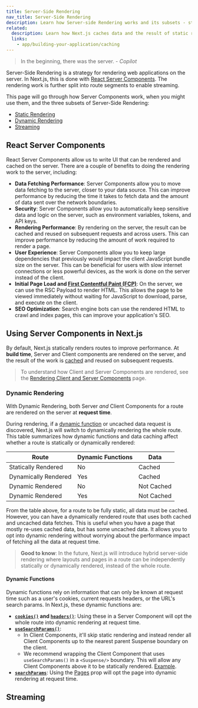 ```yaml
---
title: Server-Side Rendering
nav_title: Server-Side Rendering
description: Learn how Server-side Rendering works and its subsets - static and dynamic rendering.
related:
  description: Learn how Next.js caches data and the result of static rendering.
  links:
    - app/building-your-application/caching
---
```


> In the beginning, there was the server. - _Copilot_

Server-Side Rendering is a strategy for rendering web applications on the server. In Next.js, this is done with [React Server Components](). The rendering work is further split into route segments to enable streaming.

This page will go through how Server Components work, when you might use them, and the three subsets of Server-Side Rendering:

- [Static Rendering](#static-rendering-default)
- [Dynamic Rendering](#dynamic-rendering)
- [Streaming](#streaming)

## React Server Components

React Server Components allow us to write UI that can be rendered and cached on the server. There are a couple of benefits to doing the rendering work to the server, including:

- **Data Fetching Performance**: Server Components allow you to move data fetching to the server, closer to your data source. This can improve performance by reducing the time it takes to fetch data and the amount of data sent over the network boundaries.
- **Security**: Server Components allow you to automatically keep sensitive data and logic on the server, such as environment variables, tokens, and API keys.
- **Rendering Performance**: By rendering on the server, the result can be cached and reused on subsequent requests and across users. This can improve performance by reducing the amount of work required to render a page.
- **User Experience**: Server Components allow you to keep large dependencies that previously would impact the client JavaScript bundle size on the server. This can be beneficial for users with slow internet connections or less powerful devices, as the work is done on the server instead of the client.
- **Initial Page Load and [First Contentful Paint (FCP)](https://web.dev/fcp/)**: On the server, we can use the RSC Payload to render HTML. This allows the page to be viewed immediately without waiting for JavaScript to download, parse, and execute on the client.
- **SEO Optimization**: Search engine bots can use the rendered HTML to crawl and index pages, this can improve your application's SEO.

## Using Server Components in Next.js

By default, Next.js statically renders routes to improve performance. At **build time**, Server and Client components are rendered on the server, and the result of the work is [cached](/docs/app/building-your-application/caching#full-route-cache) and reused on subsequent requests.

> To understand how Client and Server Components are rendered, see the [Rendering Client and Server Components](/docs/app/building-your-application/rendering/server-and-client-components) page.

### Dynamic Rendering

With Dynamic Rendering, both Server _and_ Client Components for a route are rendered on the server at **request time**.

During rendering, if a [dynamic function](#dynamic-functions) or uncached data request is discovered, Next.js will switch to dynamically rendering the whole route. This table summarizes how dynamic functions and data caching affect whether a route is statically or dynamically rendered:

| Route                | Dynamic Functions | Data       |
| -------------------- | ----------------- | ---------- |
| Statically Rendered  | No                | Cached     |
| Dynamically Rendered | Yes               | Cached     |
| Dynamic Rendered     | No                | Not Cached |
| Dynamic Rendered     | Yes               | Not Cached |

From the table above, for a route to be fully static, all data must be cached. However, you can have a dynamically rendered route that uses both cached and uncached data fetches. This is useful when you have a page that mostly re-uses cached data, but has some uncached data. It allows you to opt into dynamic rendering without worrying about the performance impact of fetching all the data at request time.

> **Good to know**: In the future, Next.js will introduce hybrid server-side rendering where layouts and pages in a route can be independently statically or dynamically rendered, instead of the whole route.

#### Dynamic Functions

Dynamic functions rely on information that can only be known at request time such as a user's cookies, current requests headers, or the URL's search params. In Next.js, these dynamic functions are:

- **[`cookies()`](/docs/app/api-reference/functions/cookies) and [`headers()`](/docs/app/api-reference/functions/headers)**: Using these in a Server Component will opt the whole route into dynamic rendering at request time.
- **[`useSearchParams()`](/docs/app/api-reference/functions/use-search-params)**:
  - In Client Components, it'll skip static rendering and instead render all Client Components up to the nearest parent Suspense boundary on the client.
  - We recommend wrapping the Client Component that uses `useSearchParams()` in a `<Suspense/>` boundary. This will allow any Client Components above it to be statically rendered. [Example](/docs/app/api-reference/functions/use-search-params#static-rendering).
- **[`searchParams`](/docs/app/api-reference/file-conventions/page#searchparams-optional)**: Using the [Pages](/docs/app/api-reference/file-conventions/page) prop will opt the page into dynamic rendering at request time.

## Streaming
